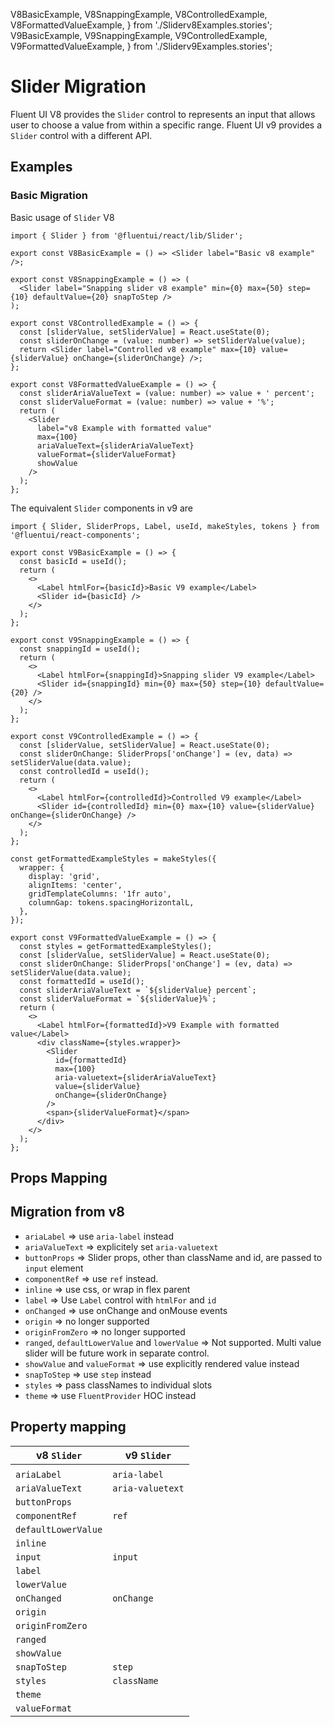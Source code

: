 

  V8BasicExample,
  V8SnappingExample,
  V8ControlledExample,
  V8FormattedValueExample,
} from './Sliderv8Examples.stories';
  V9BasicExample,
  V9SnappingExample,
  V9ControlledExample,
  V9FormattedValueExample,
} from './Sliderv9Examples.stories';

<Meta title="Concepts/Migration/from v8/Components/Slider Migration" />

# Slider Migration

Fluent UI V8 provides the `Slider` control to represents an input that allows user to choose a value from within a specific range.
Fluent UI v9 provides a `Slider` control with a different API.

## Examples

### Basic Migration

Basic usage of `Slider` V8

```tsx
import { Slider } from '@fluentui/react/lib/Slider';

export const V8BasicExample = () => <Slider label="Basic v8 example" />;

export const V8SnappingExample = () => (
  <Slider label="Snapping slider v8 example" min={0} max={50} step={10} defaultValue={20} snapToStep />
);

export const V8ControlledExample = () => {
  const [sliderValue, setSliderValue] = React.useState(0);
  const sliderOnChange = (value: number) => setSliderValue(value);
  return <Slider label="Controlled v8 example" max={10} value={sliderValue} onChange={sliderOnChange} />;
};

export const V8FormattedValueExample = () => {
  const sliderAriaValueText = (value: number) => value + ' percent';
  const sliderValueFormat = (value: number) => value + '%';
  return (
    <Slider
      label="v8 Example with formatted value"
      max={100}
      ariaValueText={sliderAriaValueText}
      valueFormat={sliderValueFormat}
      showValue
    />
  );
};
```

The equivalent `Slider` components in v9 are

```tsx
import { Slider, SliderProps, Label, useId, makeStyles, tokens } from '@fluentui/react-components';

export const V9BasicExample = () => {
  const basicId = useId();
  return (
    <>
      <Label htmlFor={basicId}>Basic V9 example</Label>
      <Slider id={basicId} />
    </>
  );
};

export const V9SnappingExample = () => {
  const snappingId = useId();
  return (
    <>
      <Label htmlFor={snappingId}>Snapping slider V9 example</Label>
      <Slider id={snappingId} min={0} max={50} step={10} defaultValue={20} />
    </>
  );
};

export const V9ControlledExample = () => {
  const [sliderValue, setSliderValue] = React.useState(0);
  const sliderOnChange: SliderProps['onChange'] = (ev, data) => setSliderValue(data.value);
  const controlledId = useId();
  return (
    <>
      <Label htmlFor={controlledId}>Controlled V9 example</Label>
      <Slider id={controlledId} min={0} max={10} value={sliderValue} onChange={sliderOnChange} />
    </>
  );
};

const getFormattedExampleStyles = makeStyles({
  wrapper: {
    display: 'grid',
    alignItems: 'center',
    gridTemplateColumns: '1fr auto',
    columnGap: tokens.spacingHorizontalL,
  },
});

export const V9FormattedValueExample = () => {
  const styles = getFormattedExampleStyles();
  const [sliderValue, setSliderValue] = React.useState(0);
  const sliderOnChange: SliderProps['onChange'] = (ev, data) => setSliderValue(data.value);
  const formattedId = useId();
  const sliderAriaValueText = `${sliderValue} percent`;
  const sliderValueFormat = `${sliderValue}%`;
  return (
    <>
      <Label htmlFor={formattedId}>V9 Example with formatted value</Label>
      <div className={styles.wrapper}>
        <Slider
          id={formattedId}
          max={100}
          aria-valuetext={sliderAriaValueText}
          value={sliderValue}
          onChange={sliderOnChange}
        />
        <span>{sliderValueFormat}</span>
      </div>
    </>
  );
};
```

## Props Mapping

## Migration from v8

- `ariaLabel` => use `aria-label` instead
- `ariaValueText` => explicitely set `aria-valuetext`
- `buttonProps` => Slider props, other than className and id, are passed to `input` element
- `componentRef` => use `ref` instead.
- `inline` => use css, or wrap in flex parent
- `label` => Use `Label` control with `htmlFor` and `id`
- `onChanged` => use onChange and onMouse events
- `origin` => no longer supported
- `originFromZero` => no longer supported
- `ranged`, `defaultLowerValue` and `lowerValue` => Not supported. Multi value slider will be future work in separate control.
- `showValue` and `valueFormat` => use explicitly rendered value instead
- `snapToStep` => use `step` instead
- `styles` => pass classNames to individual slots
- `theme` => use `FluentProvider` HOC instead

## Property mapping

| v8 `Slider`         | v9 `Slider`      |
| ------------------- | ---------------- |
|                     |                  |
| `ariaLabel`         | `aria-label`     |
| `ariaValueText`     | `aria-valuetext` |
| `buttonProps`       |                  |
| `componentRef`      | `ref`            |
| `defaultLowerValue` |                  |
| `inline`            |                  |
| `input`             | `input`          |
| `label`             |                  |
| `lowerValue`        |                  |
| `onChanged`         | `onChange`       |
| `origin`            |                  |
| `originFromZero`    |                  |
| `ranged`            |                  |
| `showValue`         |                  |
| `snapToStep`        | `step`           |
| `styles`            | `className`      |
| `theme`             |                  |
| `valueFormat`       |                  |
